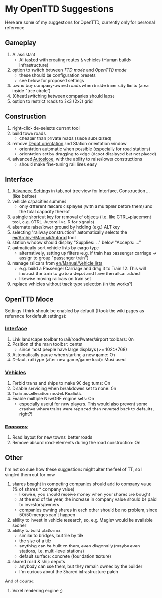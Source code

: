 =My OpenTTD Suggestions=
Here are some of my suggestions for OpenTTD, currently only for personal reference

==Gameplay==
#AI assistant
#* AI tasked with creating routes & vehicles (Human builds infrastructure)
#option to switch between ''TTD mode'' and ''OpenTTD mode''
#* these should be configuration presets
#* see below for proposed settings
#towns buy company-owned roads when inside inner city limits (area inside "tree circle")
#(Cheat)switching between companies should lapse
#option to restrict roads to 3x3 (2x2) grid

==Construction==
#right-click de-selects current tool
#build town roads
#* cheaper than private roads (since subsidized)
#remove [[en/Manual/Building depots|Depot orientation]] and Station orientation window
#* orientation automatic when possible (especially for road stations)
#* orientation set by dragging to edge (depot displayed but not placed)
#advanced [[en/Manual/Landscaping#autoslope|Autoslope]], with the ability to raise/lower constructions
#* should make fine-tuning rail lines easy

==Interface==
#[[en/Archive/Manual/Settings/Advanced Settings#trivia|Advanced Settings]] in tab, not tree view for Interface, Construction ... (like before)
#vehicle capacities summed
#*only different railcars displayed (with a multiplier before them) and the total capacity thereof
#a single shortcut key for removal of objects (i.e. like CTRL+placement tool, e.g. CTRL+Autorail vs. R for signals)
#alternate raise/lower ground by holding (e.g.) ALT key
#selecting "railway construction" automatically selects the [[en/Archive/Manual/Autorail]] tool
#station window should display "Supplies: ..." below "Accepts: ..."
#autmatically sort vehicle lists by cargo type
#*alternatively, setting up filters (e.g. if train has passenger carriage -> assign to group "passenger train")
#manage railcars from [[en/Manual/Vehicle lists]]
#* e.g. build a Passenger Carriage and drag it to Train 12. This will instruct the train to go to a depot and have the railcar added
#* likewise moving railcars on train set
#replace vehicles without track type selection (in the works?)

==OpenTTD Mode==
Settings I think should be enabled by default (I took the wiki pages as reference for default settings):
===[[en/Archive/Manual/Settings/Advanced Settings/Interface|Interface]]===
#Link landscape toolbar to rail/road/water/airport toolbars: On
#Position of the main toolbar: center
#*since most people have large displays (>= 1024*768)
#Automatically pause when starting a new game: On
#Default rail type (after new game/game load): Most used
===[[en/Archive/Manual/Settings/Advanced Settings/Vehicles|Vehicles]]===
#Forbid trains and ships to make 90 deg turns: On
#Disable servicing when breakdowns set to none: On
#Train accelleration model: Realistic
#Enable multiple NewGRF engine sets: On
#*especially useful for new players. This would also prevent some crashes where trains were replaced then reverted back to defaults, right?!
===[[en/Archive/Manual/Settings/Advanced Settings/Economy|Economy]]===
#Road layout for new towns: better roads
#Remove absurd road-elements during the road construction: On

==Other==
I'm not so sure how these suggestions might alter the feel of TT, so I singled them out for now
#shares bought in competing companies should add to company value (% of shares * company value)
#* likewise, you should receive money when your shares are bought
#* at the end of the year, the increase in company value should be paid to investors/owners
#* companies owning shares in each other should be no problem, since 50/50 merges can't happen
#ability to invest in vehicle research, so, e.g. Maglev would be available sooner
#ability to build platforms
#*similar to bridges, but tile by tile
#*the size of a tile
#*anything can be built on them, even diagonally (maybe even stations, i.e. multi-level stations)
#*default surface: concrete (foundation texture)
#shared road & ship depots
#* anybody can use them, but they remain owned by the builder
#* I'm curious about the Shared infrastructure patch

And of course:
#Voxel rendering engine ;)
